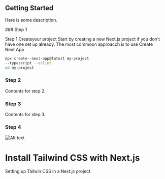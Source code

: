  
## Getting Started
 
Here is some description.
 
<Steps>
### Step 1
 
Step 1 Createyour project Start by creating a new Next.js project  if
you don't have one set up already. The most commoon approacch is to use Create Next App.
 
 ```bash copy filename=">Terminal"
 npx create--next-app@latest my-project 
 --typescript --eslint
 cd my-project
 ```

### Step 2

Contents for step 2.

### Step 3

Contents for step 3.

### Step 4

![Alt text](./../../public/techstack.png)

</Steps>

# Install Tailwind CSS with Next.js

Setting up Tailwin CSS in a Next.js project.
